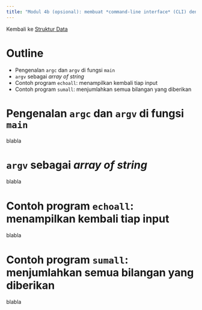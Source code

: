 ```yaml
---
title: "Modul 4b (opsional): membuat *command-line interface* (CLI) dengan `argv`"
---
```


Kembali ke [Struktur Data](strukdat2023.qmd)

# Outline

+ Pengenalan `argc` dan `argv` di fungsi `main`
+ `argv` sebagai *array of string*
+ Contoh program `echoall`: menampilkan kembali tiap input
+ Contoh program `sumall`: menjumlahkan semua bilangan yang diberikan

# Pengenalan `argc` dan `argv` di fungsi `main`

blabla

# `argv` sebagai *array of string*

blabla

# Contoh program `echoall`: menampilkan kembali tiap input

blabla

# Contoh program `sumall`: menjumlahkan semua bilangan yang diberikan

blabla